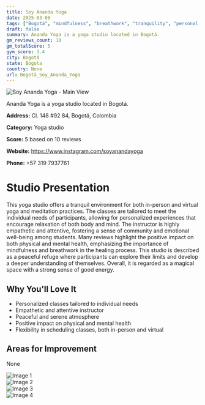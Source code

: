 ```yaml
---
title: Soy Ananda Yoga
date: 2025-03-08
tags: ["Bogotá", "mindfulness", "breathwork", "tranquility", "personal growth", "Bogotá"]  
draft: false
summary: Ananda Yoga is a yoga studio located in Bogotá.
gm_reviews_count: 10
gm_totalScore: 5
gym_score: 3.4
city: Bogotá
state: Bogota
country: None
url: Bogotá_Soy_Ananda_Yoga
---
```


<div className="aspect-[16/9] relative my-8">
  <img 
    src="https://lh5.googleusercontent.com/p/AF1QipNunIhz3ublwAYq3AmclfsEbxs6TIKmfCEYKWDP=w1920-h1080-k-no"
    alt="Soy Ananda Yoga - Main View"
    className="object-cover absolute inset-0 w-full h-full rounded-lg"
  />
</div>

Ananda Yoga is a yoga studio located in Bogotá.

**Address:** Cl. 148 #92 84, Bogotá, Colombia

**Category:** Yoga studio

**Score:** 5 based on 10 reviews

**Website:** https://www.instagram.com/soyanandayoga

**Phone:** +57 319 7937761

# Studio Presentation

This yoga studio offers a tranquil environment for both in-person and virtual yoga and meditation practices. The classes are tailored to meet the individual needs of participants, allowing for personalized experiences that encourage relaxation of both body and mind. The instructor is highly empathetic and attentive, fostering a sense of community and emotional well-being among students. Many reviews highlight the positive impact on both physical and mental health, emphasizing the importance of mindfulness and breathwork in the healing process. This studio is described as a peaceful refuge where participants can explore their limits and develop a deeper understanding of themselves. Overall, it is regarded as a magical space with a strong sense of good energy.

## Why You'll Love It

- Personalized classes tailored to individual needs
- Empathetic and attentive instructor
- Peaceful and serene atmosphere
- Positive impact on physical and mental health
- Flexibility in scheduling classes, both in-person and virtual

## Areas for Improvement

None

<div className="grid grid-cols-1 xl:grid-cols-2 gap-4 my-8">
<div className="aspect-[4/3] relative"><img src="https://lh5.googleusercontent.com/p/AF1QipNVvuNfe6FpBEa-oePUyhYTeOSNvG02mi-w79Je=w1920-h1080-k-no" alt="Image 1" className="object-cover absolute inset-0 w-full h-full rounded-lg" /></div>
<div className="aspect-[4/3] relative"><img src="https://lh5.googleusercontent.com/p/AF1QipO6Rg502YHC-LH0VmXe0Qp4gkO3aG9PjdKQOTGA=w1920-h1080-k-no" alt="Image 2" className="object-cover absolute inset-0 w-full h-full rounded-lg" /></div>
<div className="aspect-[4/3] relative"><img src="https://lh5.googleusercontent.com/p/AF1QipOJarkkH4ntmJXuvEDThPfbhsh1ugKEAuur7zJH=w1920-h1080-k-no" alt="Image 3" className="object-cover absolute inset-0 w-full h-full rounded-lg" /></div>
<div className="aspect-[4/3] relative"><img src="https://lh5.googleusercontent.com/p/AF1QipMawgU0vgC1hLbeUvu2lDWx2cuK1whUlXTKoG8y=w1920-h1080-k-no" alt="Image 4" className="object-cover absolute inset-0 w-full h-full rounded-lg" /></div>
</div>